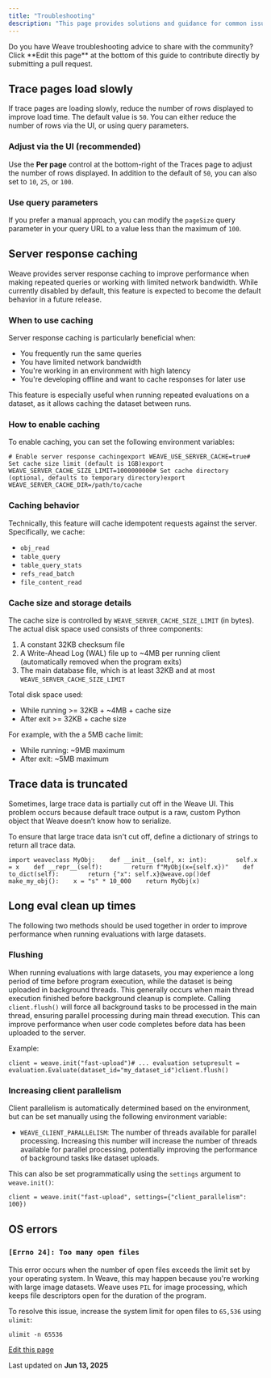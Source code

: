 ```yaml
---
title: "Troubleshooting"
description: "This page provides solutions and guidance for common issues you may encounter. As we continue to expand this guide, more troubleshooting topics will be added to address a broader range of scenarios."
---
```


<Check>
  Do you have Weave troubleshooting advice to share with the community? Click **Edit this page** at the bottom of this guide to contribute directly by submitting a pull request.
</Check>

## Trace pages load slowly[​](/guides/troubleshooting#trace-pages-load-slowly "Direct link to Trace pages load slowly")

If trace pages are loading slowly, reduce the number of rows displayed to improve load time. The default value is `50`. You can either reduce the number of rows via the UI, or using query parameters.

### Adjust via the UI (recommended)[​](/guides/troubleshooting#adjust-via-the-ui-recommended "Direct link to Adjust via the UI (recommended)")

Use the **Per page** control at the bottom-right of the Traces page to adjust the number of rows displayed. In addition to the default of `50`, you can also set to `10`, `25`, or `100`.

### Use query parameters[​](/guides/troubleshooting#use-query-parameters "Direct link to Use query parameters")

If you prefer a manual approach, you can modify the `pageSize` query parameter in your query URL to a value less than the maximum of `100`.

## Server response caching[​](/guides/troubleshooting#server-response-caching "Direct link to Server response caching")

Weave provides server response caching to improve performance when making repeated queries or working with limited network bandwidth. While currently disabled by default, this feature is expected to become the default behavior in a future release.

### When to use caching[​](/guides/troubleshooting#when-to-use-caching "Direct link to When to use caching")

Server response caching is particularly beneficial when:

* You frequently run the same queries
* You have limited network bandwidth
* You're working in an environment with high latency
* You're developing offline and want to cache responses for later use

This feature is especially useful when running repeated evaluations on a dataset, as it allows caching the dataset between runs.

### How to enable caching[​](/guides/troubleshooting#how-to-enable-caching "Direct link to How to enable caching")

To enable caching, you can set the following environment variables:

```
# Enable server response cachingexport WEAVE_USE_SERVER_CACHE=true# Set cache size limit (default is 1GB)export WEAVE_SERVER_CACHE_SIZE_LIMIT=1000000000# Set cache directory (optional, defaults to temporary directory)export WEAVE_SERVER_CACHE_DIR=/path/to/cache
```

### Caching behavior[​](/guides/troubleshooting#caching-behavior "Direct link to Caching behavior")

Technically, this feature will cache idempotent requests against the server. Specifically, we cache:

* `obj_read`
* `table_query`
* `table_query_stats`
* `refs_read_batch`
* `file_content_read`

### Cache size and storage details[​](/guides/troubleshooting#cache-size-and-storage-details "Direct link to Cache size and storage details")

The cache size is controlled by `WEAVE_SERVER_CACHE_SIZE_LIMIT` (in bytes). The actual disk space used consists of three components:

1. A constant 32KB checksum file
2. A Write-Ahead Log (WAL) file up to \~4MB per running client (automatically removed when the program exits)
3. The main database file, which is at least 32KB and at most `WEAVE_SERVER_CACHE_SIZE_LIMIT`

Total disk space used:

* While running >= 32KB + \~4MB + cache size
* After exit >= 32KB + cache size

For example, with the a 5MB cache limit:

* While running: \~9MB maximum
* After exit: \~5MB maximum

## Trace data is truncated[​](/guides/troubleshooting#trace-data-is-truncated "Direct link to Trace data is truncated")

Sometimes, large trace data is partially cut off in the Weave UI. This problem occurs because default trace output is a raw, custom Python object that Weave doesn’t know how to serialize.

To ensure that large trace data isn't cut off, define a dictionary of strings to return all trace data.

```
import weaveclass MyObj:    def __init__(self, x: int):        self.x = x    def __repr__(self):        return f"MyObj(x={self.x})"    def to_dict(self):        return {"x": self.x}@weave.op()def make_my_obj():    x = "s" * 10_000    return MyObj(x)
```

## Long eval clean up times[​](/guides/troubleshooting#long-eval-clean-up-times "Direct link to Long eval clean up times")

The following two methods should be used together in order to improve performance when running evaluations with large datasets.

### Flushing[​](/guides/troubleshooting#flushing "Direct link to Flushing")

When running evaluations with large datasets, you may experience a long period of time before program execution, while the dataset is being uploaded in background threads. This generally occurs when main thread execution finished before background cleanup is complete. Calling `client.flush()` will force all background tasks to be processed in the main thread, ensuring parallel processing during main thread execution. This can improve performance when user code completes before data has been uploaded to the server.

Example:

```
client = weave.init("fast-upload")# ... evaluation setupresult = evaluation.Evaluate(dataset_id="my_dataset_id")client.flush()
```

### Increasing client parallelism[​](/guides/troubleshooting#increasing-client-parallelism "Direct link to Increasing client parallelism")

Client parallelism is automatically determined based on the environment, but can be set manually using the following environment variable:

* `WEAVE_CLIENT_PARALLELISM`: The number of threads available for parallel processing. Increasing this number will increase the number of threads available for parallel processing, potentially improving the performance of background tasks like dataset uploads.

This can also be set programmatically using the `settings` argument to `weave.init()`:

```
client = weave.init("fast-upload", settings={"client_parallelism": 100})
```

## OS errors[​](/guides/troubleshooting#os-errors "Direct link to OS errors")

### `[Errno 24]: Too many open files`[​](/guides/troubleshooting#errno-24-too-many-open-files "Direct link to errno-24-too-many-open-files")

This error occurs when the number of open files exceeds the limit set by your operating system. In Weave, this may happen because you're working with large image datasets. Weave uses `PIL` for image processing, which keeps file descriptors open for the duration of the program.

To resolve this issue, increase the system limit for open files to `65,536` using `ulimit`:

```
ulimit -n 65536
```

[Edit this page](https://github.com/wandb/weave/blob/master/docs/docs/guides/troubleshooting.md)

Last updated on **Jun 13, 2025**
